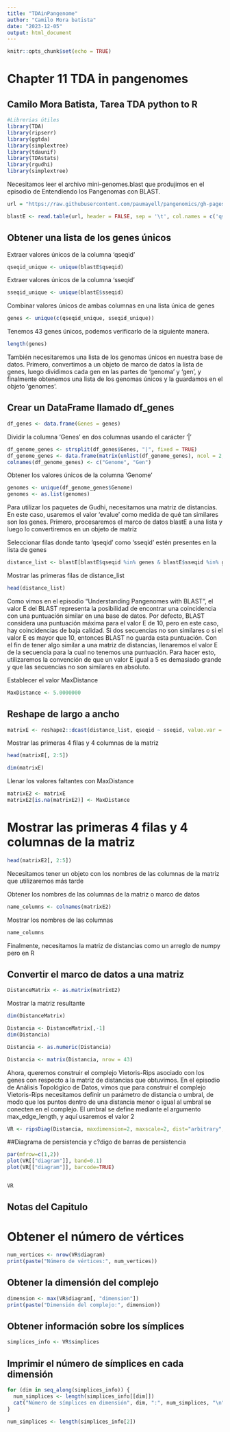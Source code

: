 ```yaml
---
title: "TDAinPangenome"
author: "Camilo Mora batista"
date: "2023-12-05"
output: html_document
---
```


```r
knitr::opts_chunk$set(echo = TRUE)
```



# Chapter 11 TDA in pangenomes 
## Camilo Mora Batista,  Tarea TDA python to R

```r
#Librerias útiles
library(TDA)
library(ripserr)
library(ggtda)
library(simplextree)
library(tdaunif)
library(TDAstats)
library(rgudhi)
library(simplextree)
```

 Necesitamos leer el archivo mini-genomes.blast que produjimos en el episodio de Entendiendo los Pangenomas con BLAST.

```r
url = "https://raw.githubusercontent.com/paumayell/pangenomics/gh-pages/files/mini-genomes.blast"
```


```r
blastE <- read.table(url, header = FALSE, sep = '\t', col.names = c('qseqid', 'sseqid', 'evalue'))
```

## Obtener una lista de los genes únicos


 Extraer valores únicos de la columna 'qseqid'

```r
qseqid_unique <- unique(blastE$qseqid)
```
 Extraer valores únicos de la columna 'sseqid'

```r
sseqid_unique <- unique(blastE$sseqid)
```
 Combinar valores únicos de ambas columnas en una lista única de genes

```r
genes <- unique(c(qseqid_unique, sseqid_unique))
```
 Tenemos 43 genes únicos, podemos verificarlo de la siguiente manera.

```r
length(genes)
```
 También necesitaremos una lista de los genomas únicos en nuestra base de datos. Primero, convertimos a un objeto de marco de datos la lista de genes, luego dividimos cada gen en las partes de 'genoma' y 'gen', y finalmente obtenemos una lista de los genomas únicos y la guardamos en el objeto 'genomes'.

## Crear un DataFrame llamado df_genes

```r
df_genes <- data.frame(Genes = genes)
```
 Dividir la columna 'Genes' en dos columnas usando el carácter '|'

```r
df_genome_genes <- strsplit(df_genes$Genes, "|", fixed = TRUE)
df_genome_genes <- data.frame(matrix(unlist(df_genome_genes), ncol = 2, byrow = TRUE))
colnames(df_genome_genes) <- c("Genome", "Gen")
```
 Obtener los valores únicos de la columna 'Genome'

```r
genomes <- unique(df_genome_genes$Genome)
genomes <- as.list(genomes)
```
 Para utilizar los paquetes de Gudhi, necesitamos una matriz de distancias. En este caso, usaremos el valor 'evalue' como medida de qué tan similares son los genes. Primero, procesaremos el marco de datos blastE a una lista y luego lo convertiremos en un objeto de matriz

Seleccionar filas donde tanto 'qseqid' como 'sseqid' estén presentes en la lista de genes

```r
distance_list <- blastE[blastE$qseqid %in% genes & blastE$sseqid %in% genes, ]
```
 Mostrar las primeras filas de distance_list

```r
head(distance_list)
```
Como vimos en el episodio "Understanding Pangenomes with BLAST", el valor E del BLAST representa la posibilidad de encontrar una coincidencia con una puntuación similar en una base de datos. Por defecto, BLAST considera una puntuación máxima para el valor E de 10, pero en este caso, hay coincidencias de baja calidad. Si dos secuencias no son similares o si el valor E es mayor que 10, entonces BLAST no guarda esta puntuación. Con el fin de tener algo similar a una matriz de distancias, llenaremos el valor E de la secuencia para la cual no tenemos una puntuación. Para hacer esto, utilizaremos la convención de que un valor E igual a 5 es demasiado grande y que las secuencias no son similares en absoluto.

 Establecer el valor MaxDistance

```r
MaxDistance <- 5.0000000
```

## Reshape de largo a ancho

```r
matrixE <- reshape2::dcast(distance_list, qseqid ~ sseqid, value.var = "evalue")
```
 Mostrar las primeras 4 filas y 4 columnas de la matriz

```r
head(matrixE[, 2:5])

dim(matrixE)
```
 Llenar los valores faltantes con MaxDistance

```r
matrixE2 <- matrixE
matrixE2[is.na(matrixE2)] <- MaxDistance
```
# Mostrar las primeras 4 filas y 4 columnas de la matriz

```r
head(matrixE2[, 2:5])
```

 Necesitamos tener un objeto con los nombres de las columnas de la matriz que utilizaremos más tarde

 Obtener los nombres de las columnas de la matriz o marco de datos

```r
name_columns <- colnames(matrixE2)
```
 Mostrar los nombres de las columnas

```r
name_columns
```
 Finalmente, necesitamos la matriz de distancias como un arreglo de numpy pero en R

## Convertir el marco de datos a una matriz

```r
DistanceMatrix <- as.matrix(matrixE2)
```
 Mostrar la matriz resultante

```r
dim(DistanceMatrix)

Distancia <- DistanceMatrix[,-1]
dim(Distancia)

Distancia <- as.numeric(Distancia)

Distancia <- matrix(Distancia, nrow = 43)
```


Ahora, queremos construir el complejo Vietoris-Rips asociado con los genes con respecto a la matriz de distancias que obtuvimos. En el episodio de Análisis Topológico de Datos, vimos que para construir el complejo Vietoris-Rips necesitamos definir un parámetro de distancia o umbral, de modo que los puntos dentro de una distancia menor o igual al umbral se conecten en el complejo. El umbral se define mediante el argumento max_edge_length, y aquí usaremos el valor 2

```r
VR <- ripsDiag(Distancia, maxdimension=2, maxscale=2, dist="arbitrary", library = c("Dionysus"), location = TRUE, printProgress = TRUE)
```


##Diagrama de persistencia y c?digo de barras de persistencia

```r
par(mfrow=c(1,2))
plot(VR[["diagram"]], band=0.1)
plot(VR[["diagram"]], barcode=TRUE)


VR
```
## Notas del Capitulo

# Obtener el número de vértices

```r
num_vertices <- nrow(VR$diagram)
print(paste("Número de vértices:", num_vertices))
```
## Obtener la dimensión del complejo

```r
dimension <- max(VR$diagram[, "dimension"])
print(paste("Dimensión del complejo:", dimension))
```

## Obtener información sobre los símplices

```r
simplices_info <- VR$simplices
```
## Imprimir el número de símplices en cada dimensión

```r
for (dim in seq_along(simplices_info)) {
  num_simplices <- length(simplices_info[[dim]])
  cat("Número de símplices en dimensión", dim, ":", num_simplices, "\n")
}

num_simplices <- length(simplices_info[2])

```


